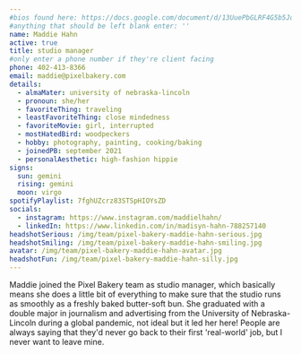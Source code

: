 ```yaml
---
#bios found here: https://docs.google.com/document/d/13UuePbGLRF4G5b5JoEe2Vua3NukZ1-QwRW4Oisnd8lI/edit#
#anything that should be left blank enter: ''
name: Maddie Hahn
active: true
title: studio manager
#only enter a phone number if they're client facing
phone: 402-413-8366
email: maddie@pixelbakery.com
details:
  - almaMater: university of nebraska-lincoln
  - pronoun: she/her
  - favoriteThing: traveling
  - leastFavoriteThing: close mindedness
  - favoriteMovie: girl, interrupted
  - mostHatedBird: woodpeckers
  - hobby: photography, painting, cooking/baking
  - joinedPB: september 2021
  - personalAesthetic: high-fashion hippie
signs:
  sun: gemini
  rising: gemini
  moon: virgo
spotifyPlaylist: 7fghUZcrz83STSpHIOYsZD
socials:
  - instagram: https://www.instagram.com/maddielhahn/
  - linkedIn: https://www.linkedin.com/in/madisyn-hahn-788257140
headshotSerious: /img/team/pixel-bakery-maddie-hahn-serious.jpg
headshotSmiling: /img/team/pixel-bakery-maddie-hahn-smiling.jpg
avatar: /img/team/pixel-bakery-maddie-hahn-avatar.jpg
headshotFun: /img/team/pixel-bakery-maddie-hahn-silly.jpg
---
```


Maddie joined the Pixel Bakery team as studio manager, which basically means she does a little bit of everything to make sure that the studio runs as smoothly as a freshly baked butter-soft bun. She graduated with a double major in journalism and advertising from the University of Nebraska-Lincoln during a global pandemic, not ideal but it led her here! People are always saying that they'd never go back to their first 'real-world' job, but I never want to leave mine.
